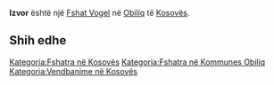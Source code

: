{{Fshat në Kosovës
 | Emri                = Izvor
| sqi_V_name = Izvor
| sqi_V_FULL_NAME_RO = Izvor
| sqi_V_FULL_NAME_ND_RO = Izvor
| sqi_V_SORT_NAME_RG = IZVOR
| sqi_V_FULL_NAME_RG = Izvor
| sqi_V_FULL_NAME_ND_RG = Izvor
| srp_N_name = Izvor
| srp_N_FULL_NAME_RO = Izvor
| srp_N_FULL_NAME_ND_RO = Izvor
| srp_N_SORT_NAME_RG = IZVOR
| srp_N_FULL_NAME_RG = Izvor
| srp_N_FULL_NAME_ND_RG = Izvor
| srp_NS_name = Извор
| srp_NS_FULL_NAME_RO = Извор
| srp_NS_FULL_NAME_ND_RO = Извор
| srp_NS_SORT_NAME_RG = ИЗВОР
| srp_NS_FULL_NAME_RG = Извор
| srp_NS_FULL_NAME_ND_RG = Извор
| srp_V_name = Izvori
| srp_V_FULL_NAME_RO = Izvori
| srp_V_FULL_NAME_ND_RO = Izvori
| srp_V_SORT_NAME_RG = IZVORI
| srp_V_FULL_NAME_RG = Izvori
| srp_V_FULL_NAME_ND_RG = Izvori

 | Emri (Rasa dhanore) = 
 | Figura              = 
 | Shteti              = Kosovo
 | Komuna              = Obiliq
 | Kodi postar         = 
 | Sipërfaqja          = 

 | Popullsia           = 

 | Regj. i popullsisë  = 
 | Dend. e popullsisë  = 
 | Faqja zyrtare       = 
 <!--- Koordinatat ----> 
 | Gjerësia            = 42.605285
 | Gjatësia            = 21.37516
 | Lartësia            = 
}}
'''Izvor''' është një [[Fshat Vogel]] në [[Obiliq]] të [[Kosovës]].

<!-- == Gjeografia == -->
<!-- == Historia == -->
<!-- == Demografia == -->
== Shih edhe ==
{{Komuna Obiliq}}
{{Kosovo-Administrata-Cung}}

[[Kategoria:Fshatra në Kosovës]]
[[Kategoria:Fshatra në Kommunes Obiliq]]
[[Kategoria:Vendbanime në Kosovës]]